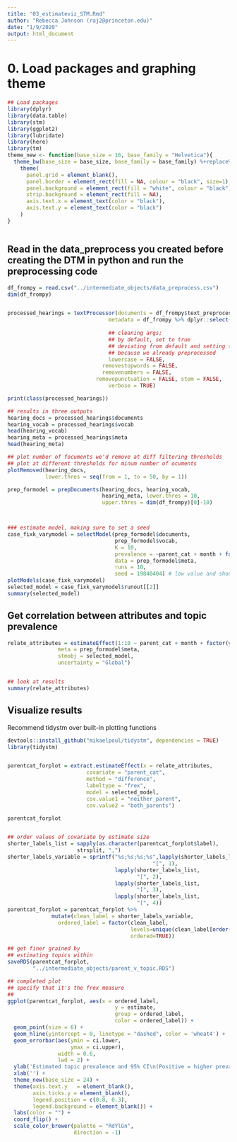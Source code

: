 ```yaml
---
title: "03_estimateviz_STM.Rmd"
author: "Rebecca Johnson (raj2@princeton.edu)"
date: "1/9/2020"
output: html_document
---
```



# 0. Load packages and graphing theme

```r
## Load packages
library(dplyr)
library(data.table)
library(stm)
library(ggplot2)
library(lubridate)
library(here)
library(tm)
theme_new <- function(base_size = 16, base_family = "Helvetica"){
  theme_bw(base_size = base_size, base_family = base_family) %+replace%
    theme(
      panel.grid = element_blank(),   
      panel.border = element_rect(fill = NA, colour = "black", size=1),
      panel.background = element_rect(fill = "white", colour = "black"), 
      strip.background = element_rect(fill = NA),
      axis.text.x = element_text(color = "black"),
      axis.text.y = element_text(color = "black")
    )
}



```



## Read in the data_preprocess you created before creating the DTM in python and run the preprocessing code



```r
df_frompy = read.csv("../intermediate_objects/data_preprocess.csv")
dim(df_frompy)


processed_hearings = textProcessor(documents = df_frompy$text_preprocess, 
                                metadata = df_frompy %>% dplyr::select(-text_preprocess),
                                
                                ## cleaning args;
                                ## by default, set to true
                                ## deviating from default and setting to false
                                ## because we already preprocessed
                                lowercase = FALSE,
                              removestopwords = FALSE, 
                              removenumbers = FALSE,
                            removepunctuation = FALSE, stem = FALSE,
                                verbose = TRUE)

print(class(processed_hearings))

## results in three outputs
hearing_docs = processed_hearings$documents
hearing_vocab = processed_hearings$vocab
head(hearing_vocab)
hearing_meta = processed_hearings$meta
head(hearing_meta)

## plot number of focuments we'd remove at diff filtering thresholds
## plot at different thresholds for minum number of ocuments
plotRemoved(hearing_docs,
            lower.thres = seq(from = 1, to = 50, by = 1))

prep_formodel = prepDocuments(hearing_docs, hearing_vocab, 
                              hearing_meta, lower.thres = 10, 
                              upper.thres = dim(df_frompy)[0]-10)



### estimate model, making sure to set a seed
case_fixk_varymodel = selectModel(prep_formodel$documents,
                                  prep_formodel$vocab,
                                  K = 10,
                                  prevalence = ~parent_cat + month + factor(year),
                                  data = prep_formodel$meta,
                                  runs = 10,
                                  seed = 19840404) # low value and should increase
plotModels(case_fixk_varymodel)
selected_model = case_fixk_varymodel$runout[[2]]
summary(selected_model)


```

## Get correlation between attributes and topic prevalence

```r
relate_attributes = estimateEffect(1:10 ~ parent_cat + month + factor(year),
                meta = prep_formodel$meta, 
                stmobj = selected_model,
                uncertainty = "Global")


## look at results 
summary(relate_attributes)

```


## Visualize results


Recommend tidystm over built-in plotting functions

```r
devtools::install_github("mikaelpoul/tidystm", dependencies = TRUE)
library(tidystm)  


parentcat_forplot = extract.estimateEffect(x = relate_attributes,
                         covariate = "parent_cat",
                         method = "difference",
                         labeltype = "frex",
                         model = selected_model,
                         cov.value1 = "neither_parent",
                         cov.value2 = "both_parents")

parentcat_forplot


## order values of covariate by estimate size
shorter_labels_list = sapply(as.character(parentcat_forplot$label),
                      strsplit, ",") 
shorter_labels_variable = sprintf("%s;%s;%s;%s",lapply(shorter_labels_list, 
                                              "[", 1),
                                  lapply(shorter_labels_list, 
                                         "[", 2),
                                  lapply(shorter_labels_list, 
                                         "[", 3),
                                  lapply(shorter_labels_list, 
                                         "[", 4))
parentcat_forplot = parentcat_forplot %>%
              mutate(clean_label = shorter_labels_variable,
                ordered_label = factor(clean_label,
                                       levels=unique(clean_label[order(estimate)]), 
                                       ordered=TRUE))

## get finer grained by
## estimating topics within
saveRDS(parentcat_forplot,
        "../intermediate_objects/parent_v_topic.RDS")

## completed plot
## specify that it's the frex measure
## 
ggplot(parentcat_forplot, aes(x = ordered_label, 
                                  y = estimate,
                                  group = ordered_label,
                                  color = ordered_label)) +
  geom_point(size = 6) +
  geom_hline(yintercept = 0, linetype = "dashed", color = 'wheat4') +
  geom_errorbar(aes(ymin = ci.lower,
                    ymax = ci.upper),
                width = 0.6,
                lwd = 2) +
  ylab('Estimated topic prevalence and 95% CI\n(Positive = higher prevalence in complaints filed by both parents;\n relative to neither parent)') +
  xlab('') +
  theme_new(base_size = 24) +
  theme(axis.text.y   = element_blank(),
        axis.ticks.y = element_blank(),
        legend.position = c(0.8, 0.3),
        legend.background = element_blank()) +
  labs(color = "") +
  coord_flip() +
  scale_color_brewer(palette = "RdYlGn",
                     direction = -1)




```